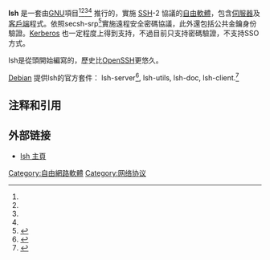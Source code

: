{{copyedit|time=2012-03-04T15:45:35+00:00}}
{{noteTA|G1=IT}}
{{lowercase|title=lsh}}

{{Infobox software
| name                   = lsh
| logo                   =
| caption                =
| screenshot             =
| developer              = Niels Möller
| released = 1998年9月 <ref>{{cite web|url=http://www.lysator.liu.se/~nisse/archive/lsh-snapshot-19980908.tar.gz|title=lsh的最初預覽版本|accessdate=2012-03-04|archive-date=2016-10-09|archive-url=https://web.archive.org/web/20161009183142/http://www.lysator.liu.se/%7Enisse/archive/lsh-snapshot-19980908.tar.gz|dead-url=no}}</ref>
| latest_release_version = v2.1
| latest_release_date    = {{Release date and age|2013|06|26}}
| operating_system       = [[Unix-like|Unix-like]]
| genre                  = 網路, 通信安全
| license                = [[GNU通用公共授權條款|GPL]]
| website                = http://www.lysator.liu.se/~nisse/lsh/
}}
'''lsh''' 是一套由[[GNU|GNU]]項目<ref name=Lasser2000 /><ref name=Smith2005 /><ref name=GNUList /><ref name=GNUEntry /> 推行的，實施 [[Secure_Shell|SSH]]-2 協議的[[自由軟體|自由軟體]]，包含[[伺服器|伺服器]]及[[客戶端|客戶端]]程式。依照secsh-srp<ref>{{Cite web |url=http://tools.ietf.org/draft/draft-nisse-secsh-srp/ |title=存档副本 |accessdate=2012-03-04 |archive-date=2019-06-29 |archive-url=https://web.archive.org/web/20190629064626/https://tools.ietf.org/draft/draft-nisse-secsh-srp/ |dead-url=no }}</ref>實施遠程安全密碼協議，此外還包括公共金鑰身份驗證。[[Kerberos|Kerberos]] 也一定程度上得到支持，不過目前只支持密碼驗證，不支持SSO方式。

lsh是從頭開始編寫的，歷史比[[OpenSSH|OpenSSH]]更悠久。

[[Debian|Debian]] 提供lsh的官方套件： lsh-server<ref>{{Cite web |url=http://packages.debian.org/search?searchon=names&keywords=lsh-server |title=[[Debian|Debian]] 提供的lsh-server官方套件 |accessdate=2012-03-04 |archive-date=2019-06-29 |archive-url=https://web.archive.org/web/20190629070942/https://packages.debian.org/search?searchon=names&keywords=lsh-server |dead-url=no }}</ref>, lsh-utils, lsh-doc, lsh-client.<ref>{{Cite web |url=http://packages.debian.org/squeeze/lsh-server |title=lsh-server的Squeeze版本 |accessdate=2012-03-04 |archive-date=2019-06-11 |archive-url=https://web.archive.org/web/20190611103508/https://packages.debian.org/squeeze/lsh-server |dead-url=no }}</ref>


==注释和引用==
{{Reflist|refs=
<ref name=Lasser2000>{{cite book|title=Think UNIX|url=https://archive.org/details/thinkunix00lass|series=Que-Consumer-Other Series|author=Jon Lasser|publisher=Que Publishing|date=2000|isbn13=9780789723765|pages=[https://archive.org/details/thinkunix00lass/page/n112 104]}}</ref>
<ref name=Smith2005>{{cite book|title=Linux in a Windows world|author=Roderick W. Smith|publisher=O'Reilly Media, Inc.|date=2005|isbn13=9780596007584|pages=227}}</ref>
<ref name=GNUList>{{Cite web |url=http://directory.fsf.org/GNU/ |title=存档副本 |accessdate=2012-03-04 |archive-date=2011-09-27 |archive-url=https://web.archive.org/web/20110927214202/http://directory.fsf.org/GNU/ |dead-url=no }}</ref>
<ref name=GNUEntry>{{Cite web |url=http://directory.fsf.org/project/lsh/ |title=存档副本 |accessdate=2012-03-04 |archive-date=2011-02-25 |archive-url=https://web.archive.org/web/20110225153419/http://directory.fsf.org/project/lsh/ |dead-url=no }}</ref>
}}


==外部链接==
*[http://www.lysator.liu.se/~nisse/lsh/ lsh 主頁] {{Wayback|url=http://www.lysator.liu.se/~nisse/lsh/ |date=20170913045659 }}

{{加密软件}}

[[Category:自由網路軟體|Category:自由網路軟體]]
[[Category:网络协议|Category:网络协议]]